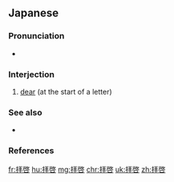 ==Japanese==
{{ja-kanjitab|はい|けい|yomi=o}}

===Pronunciation===
* {{ja-pron|はいけい|y=o|acc=1|acc_ref=NHK}}

===Interjection===
{{ja-pos|interjection|はいけい|kyu=拜啓}}

# [[dear]] (at the start of a letter)

===See also===
* {{ja-r|敬具|けいぐ|gloss=yours sincerely}}

===References===
<references/>

[[fr:拝啓]]
[[hu:拝啓]]
[[mg:拝啓]]
[[chr:拝啓]]
[[uk:拝啓]]
[[zh:拝啓]]